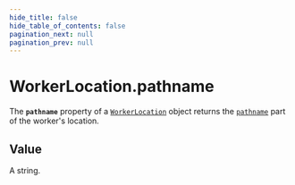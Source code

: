 ```yaml
---
hide_title: false
hide_table_of_contents: false
pagination_next: null
pagination_prev: null
---
```

# WorkerLocation.pathname

The **`pathname`** property of a [`WorkerLocation`](../../globals/WorkerLocation/WorkerLocation.mdx) object returns the [`pathname`](../../globals/URL/prototype/pathname.mdx) part of the worker's location.

## Value

A string.
